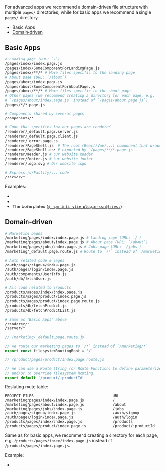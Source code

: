 
<TourRecommendation />

For advanced apps we recommend a domain-driven file structure with multiple `pages/` directories,
while for basic apps we recommend a single `pages/` directory.

- [Basic Apps](#basic-apps)
- [Domain-driven](#domain-driven)

## Basic Apps

```bash
# Landing page (URL: `/`)
/pages/index/index.page.js
/pages/index/SomeComponentForLandingPage.js
/pages/index/**/* # More files specific to the landing page
# About page (URL: `/about`)
/pages/about/index.page.js
/pages/about/SomeComponentForAboutPage.js
/pages/about/**/* # More files specific to the about page
# Other pages (we recommend creating a directory for each page, e.g.
# `/pages/about/index.page.js` instead of `/pages/about.page.js`)
/pages/*/*.page.js

# Components shared by several pages
/components/*

# Code that specifies how our pages are rendered
/renderer/_default.page.server.js
/renderer/_default.page.client.js
/renderer/_error.page.js
/renderer/PageShell.js  # The root (React/Vue/...) component that wraps the `Page` component
/renderer/PageShell.css # exported by `/pages/**/*.page.js`.
/renderer/Header.js # Our website header
/renderer/Footer.js # Our website footer
/renderer/logo.svg # Our website logo

# Express.js/Fastify/... code
/server/*
```

Examples:
- <RepoLink path='/examples/react/' />
- <RepoLink path='/examples/vue/' />
- The boilerplates ([`$ npm init vite-plugin-ssr@latest`](/scaffold))

## Domain-driven

```bash
# Marketing pages
/marketing/pages/index/index.page.js # Landing page (URL: `/`)
/marketing/pages/about/index.page.js # About page (URL: `/about`)
/marketing/pages/jobs/index.page.js # Jobs page (URL: `/jobs`)
/marketing/_default.page.route.js # Route to `/*` instead of `/marketing/*` (see below)

# Auth related code & pages
/auth/pages/signup/index.page.js
/auth/pages/login/index.page.js
/auth/components/UserInfo.js
/auth/db/fetchUser.js

# All code related to products
/products/pages/index/index.page.js
/products/pages/product/index.page.js
/products/pages/product/index.page.route.js
/products/db/fetchProduct.js
/products/db/fetchProductList.js

# Same as "Basic Apps" above
/renderer/*
/server/*
```

```js
// /marketing/_default.page.route.js

// We route our marketing pages to `/*` instead of `/marketing/*`
export const filesystemRoutingRoot = '/'
```

```js
// /product/pages/product/index.page.route.js

// We can use a Route String (or Route Function) to define parameterized routes
// and/or to override Filesystem Routing.
export default '/product/:productId'
```

Resluting route table:

```
PROJECT FILES                                    URL
/marketing/pages/index/index.page.js             /
/marketing/pages/about/index.page.js             /about
/marketing/pages/jobs/index.page.js              /jobs
/auth/pages/signup/index.page.js                 /auth/signup
/auth/pages/login/index.page.js                  /auth/login
/products/pages/index/index.page.js              /products
/products/pages/product/index.page.js            /product/:productId
```

Same as for basic apps, we recommend creating a directory for each page,
e.g. `/products/pages/index/index.page.js` instead of `/products/pages/index.page.js`.

Example:
- <RepoLink path='/examples/file-structure-domain-driven/' />
